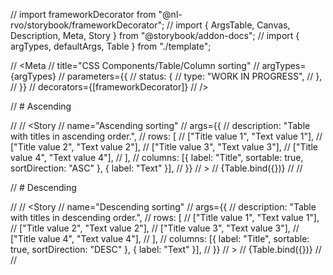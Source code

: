 // import frameworkDecorator from "@nl-rvo/storybook/frameworkDecorator";
// import { ArgsTable, Canvas, Description, Meta, Story } from "@storybook/addon-docs";
// import { argTypes, defaultArgs, Table } from "./template";

// <Meta
// title="CSS Components/Table/Column sorting"
// argTypes={argTypes}
// parameters={{
//     status: {
//       type: "WORK IN PROGRESS",
//     },
//   }}
// decorators={[frameworkDecorator]}
// />

// # Ascending

// <Canvas>
// <Story
// name="Ascending sorting"
// args={{
//       description: "Table with titles in ascending order.",
//       rows: [
//         ["Title value 1", "Text value 1"],
//         ["Title value 2", "Text value 2"],
//         ["Title value 3", "Text value 3"],
//         ["Title value 4", "Text value 4"],
//       ],
//       columns: [{ label: "Title", sortable: true, sortDirection: "ASC" }, { label: "Text" }],
//     }}
// >
// {Table.bind({})}
// </Story>
// </Canvas>

// # Descending

// <Canvas>
// <Story
// name="Descending sorting"
// args={{
//       description: "Table with titles in descending order.",
//       rows: [
//         ["Title value 1", "Text value 1"],
//         ["Title value 2", "Text value 2"],
//         ["Title value 3", "Text value 3"],
//         ["Title value 4", "Text value 4"],
//       ],
//       columns: [{ label: "Title", sortable: true, sortDirection: "DESC" }, { label: "Text" }],
//     }}
// >
// {Table.bind({})}
// </Story>
// </Canvas>
